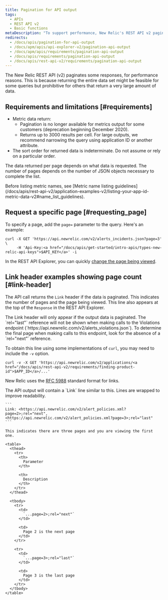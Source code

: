 ```yaml
---
title: Pagination for API output
tags:
  - APIs
  - REST API v2
  - Basic functions
metaDescription: "To support performance, New Relic's REST API v2 paginates responses using the standard format for links from RFC 5988."
redirects:
  - /docs/apis/pagination-for-api-output
  - /docs/apm/apis/api-explorer-v2/pagination-api-output
  - /docs/apm/apis/requirements/pagination-api-output
  - /docs/apis/requirements/pagination-api-output
  - /docs/apis/rest-api-v2/requirements/pagination-api-output
---
```


The New Relic REST API (v2) paginates some responses, for performance reasons. This is because returning the entire data set might be feasible for some queries but prohibitive for others that return a very large amount of data.

## Requirements and limitations [#requirements]

* Metric data return:
  * Pagination is no longer available for metrics output for some customers (deprecation beginning December 2020).
  * Returns up to 3000 results per cell. For large outputs, we recommend narrowing the query using application ID or another attribute.
* The sort order for returned data is indeterminate. Do not assume or rely on a particular order.

The data returned per page depends on what data is requested. The number of pages depends on the number of JSON objects necessary to complete the list.

<Callout variant="important">
  Before listing metric names, see [Metric name listing guidelines](/docs/apis/rest-api-v2/application-examples-v2/listing-your-app-id-metric-data-v2#name_list_guidelines).
</Callout>

## Request a specific page [#requesting_page]

To specify a page, add the `page=` parameter to the query. Here's an example:

```
curl -X GET 'https://api.newrelic.com/v2/alerts_incidents.json?page=3' \
     -H 'Api-Key:<a href="/docs/apis/get-started/intro-apis/types-new-relic-api-keys">$API_KEY</a>' -i
```

In the REST API Explorer, you can quickly [change the page being viewed](/docs/apm/apis/api-explorer-v2/parts-api-explorer#data_page).

## Link header examples showing page count [#link-header]

The API call returns the `Link` header if the data is paginated. This indicates the number of pages and the page being viewed. This line also appears at the top of the `Response` in the REST API Explorer.

<Callout variant="important">
  The Link header will only appear if the output data is paginated.
</Callout>

<Callout variant="tip">
  The `rel="last"` reference will not be shown when making calls to the Violations endpoint (`https://api.newrelic.com/v2/alerts_violations.json`). To determine the final page when making calls to this endpoint, look for the absence of a `rel="next"` reference.
</Callout>

To obtain this line using some implementations of `curl`, you may need to include the `-v` option.

```
curl -v -X GET 'https://api.newrelic.com/v2/applications/<a href="/docs/apis/rest-api-v2/requirements/finding-product-id">$APP_ID</a>/...'
```

New Relic uses the [RFC 5988](http://www.rfc-editor.org/rfc/rfc5988.txt) standard format for links.

<CollapserGroup>
  <Collapser
    id="3-pages"
    title="Example: Return 3 pages"
  >
    The API output will contain a `Link` line similar to this. Lines are wrapped to improve readability.

    ```
    Link: <https://api.newrelic.com/v2/alert_policies.xml?page=2>;rel="next", 
    <https://api.newrelic.com/v2/alert_policies.xml?page=3>;rel="last"
    ```

    This indicates there are three pages and you are viewing the first one.

    <table>
      <thead>
        <tr>
          <th>
            Parameter
          </th>

          <th>
            Description
          </th>
        </tr>
      </thead>

      <tbody>
        <tr>
          <td>
            `...page=2>;rel="next"`
          </td>

          <td>
            Page 2 is the next page
          </td>
        </tr>

        <tr>
          <td>
            `...page=3>;rel="last"`
          </td>

          <td>
            Page 3 is the last page
          </td>
        </tr>
      </tbody>
    </table>
  </Collapser>
</CollapserGroup>

